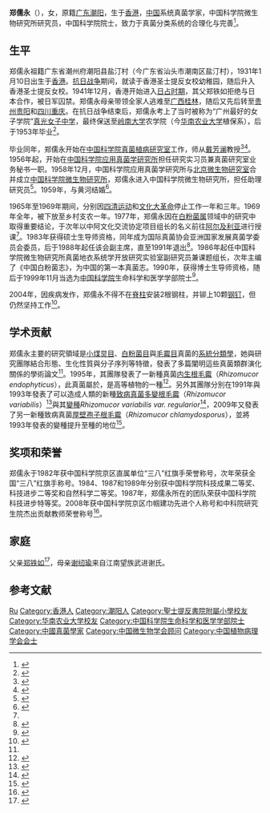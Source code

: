 {{Infobox person
| 姓名     = 郑儒永
| 图像     = 
| 图像说明 = 
| 出生日期 = {{Birth date and age|1931|1|10}}
| 出生地   = {{HKG-1876}}
| 死亡日期 = 
| 死亡地   = 
| 国籍     = {{PRC}}
| 籍贯     = [[潮阳|潮阳]]
| 别名     = 
| 知名于   = 
| 职业     = 系统真菌学家
| 母校     = [[华南农业大学|华南农业大学]]
}}
'''郑儒永'''（{{bd|1931年|1月10日||}}），女，原籍[[广东|广东]][[潮阳|潮阳]]，生于[[香港|香港]]，[[中华人民共和国|中国]]系统真菌学家，中国科学院微生物研究所研究员，中国科学院院士，致力于真菌分类系统的合理化与完善<ref>{{Cite web |url=http://www.im.cas.cn/rcdw/ys/ |title=院士风采 |publisher=[[中国科学院微生物研究所|中国科学院微生物研究所]] |language=zh-hans |accessdate=2018-08-18 |archive-url=https://web.archive.org/web/20180128234305/http://www.im.cas.cn/rcdw/ys/ |archive-date=2018-01-28 |dead-url=yes }}</ref>。

== 生平 ==
郑儒永祖籍广东省潮州府潮阳县盐汀村（今广东省汕头市潮南区盐汀村），1931年1月10日出生于[[香港|香港]]。[[中国抗日战争|抗日战争]]期间，就读于香港圣士提反女校幼稚园，随后升入香港圣士提反女校。1941年12月，香港开始进入[[香港日占时期|日占时期]]，其父郑铁如拒绝与日本合作，被日军囚禁。郑儒永母亲带领全家人逃难至[[广西|广西]][[桂林|桂林]]，随后又先后转至[[贵州|贵州]][[贵阳|贵阳]]和[[四川|四川]][[重庆|重庆]]。在抗日战争结束后，郑儒永考上了当时被称为“广州最好的女子学院”[[真光女子中学|真光女子中学]]，最终保送至[[岭南大学_(广州)|岭南大学]]农学院（今[[华南农业大学|华南农业大学]]植保系），后于1953年毕业<ref name=intro1>{{Cite news |url=http://news.sciencenet.cn/htmlnews/2016/3/341041.shtm |title=郑儒永院士：名门俊彦自在行 |publisher=科学网 |author=纪海丽 |language=zh-hans |accessdate=2018-08-18 |date=2016-03-21 |archive-url=https://web.archive.org/web/20170914151431/http://news.sciencenet.cn/htmlnews/2016/3/341041.shtm |archive-date=2017-09-14 |dead-url=no }}</ref>。

毕业同年，郑儒永开始在[[中国科学院真菌植病研究室|中国科学院真菌植病研究室]]工作，师从[[戴芳澜|戴芳澜]]教授<ref>{{Cite news |url=http://www.xinhuanet.com/science/2017-12/18/c_136834323.htm |title=郑儒永：巾帼何必让须眉 |publisher=[[新华网|新华网]] |language=zh-hans |accessdate=2018-08-18 |date=2017-12-18 |archive-date=2018-08-18 |archive-url=https://web.archive.org/web/20180818115541/http://www.xinhuanet.com/science/2017-12/18/c_136834323.htm |dead-url=no }}</ref><ref>{{Cite journal |author=郑儒永 |title=怀念恩师戴芳澜先生 |language=zh-hans |journal=菌物学报 |year=2011 |volume=30 |issue=1 |url=http://d.wanfangdata.com.cn/Periodical_jwxt201101025.aspx |accessdate=2018-08-18 |archive-url=https://web.archive.org/web/20111122211749/http://d.wanfangdata.com.cn/Periodical_jwxt201101025.aspx |archive-date=2011-11-22 |dead-url=no }}</ref>。1956年起，开始在[[中国科学院应用真菌学研究所|中国科学院应用真菌学研究所]]担任研究实习员兼真菌研究室业务秘书一职。1958年12月，中国科学院应用真菌学研究所与[[北京微生物研究室|北京微生物研究室]]合并成立[[中国科学院微生物研究所|中国科学院微生物研究所]]，郑儒永进入中国科学院微生物研究所，担任助理研究员<ref>{{Cite book|title=跨越时代的百位中国科学家 第4册 北京市科协系统专用|last=张藜总主编|first=|publisher=科学普及出版社|year=2017.01|isbn=978-7-5046-7148-6|location=北京|pages=130-132}}</ref>。1959年，与黄河结婚<ref>{{Cite book|title=巾帼风采 第2卷|last=黄祖坤主编|first=|publisher=中国画报出版社|year=2007.01|isbn=978-7-80220-076-0|location=北京|pages=249-250}}</ref>。

1965年至1969年期间，分别因[[四清运动|四清运动]]和[[文化大革命|文化大革命]]停止工作一年和三年。1969年全年，被下放至乡村支农一年。1977年，郑儒永因在[[白粉菌属|白粉菌属]]领域中的研究中取得重要结论，于次年以中阿文化交流协定项目组长的名义前往[[阿尔及利亚|阿尔及利亚]]进行授课<ref name=intro1 />。1983年获得硕士生导师资格，同年成为国际真菌协会亚洲国家发展真菌学委员会委员，后于1988年起任该会副主席，直至1991年退出<ref>{{Cite news |url=http://www.kepuchina.cn/person/my/201712/t20171218_316269.shtml |title=郑儒永：一个良好的科研团队才能做出出色的工作 |date=2018-06-15 |language=zh-hans |accessdate=2018-08-18 |publisher=科普中国 |archive-date=2018-08-18 |archive-url=https://web.archive.org/web/20180818214507/http://www.kepuchina.cn/person/my/201712/t20171218_316269.shtml |dead-url=no }}</ref>。1986年起任中国科学院微生物研究所真菌地衣系统学开放研究实验室副研究员兼课题组长，次年主编了《中国白粉菌志》，为中国的第一本真菌志。1990年，获得博士生导师资格，随后于1999年11月当选为[[中国科学院|中国科学院]]生命科学和医学学部院士<ref name=main>{{Cite web |url=http://www.mycolab.org.cn/templates/T_second/index.aspx?nodeid=222 |title=毛霉目的系统分类课题组组长简介 - 郑儒永 |language=zh-hans |accessdate=2018-08-18 |publisher=中国科学院微生物研究所真菌学国家重点实验室 |archive-url=https://web.archive.org/web/20170925053153/http://www.mycolab.org.cn/templates/T_second/index.aspx?nodeid=222 |archive-date=2017-09-25 |dead-url=no }}</ref>。

2004年，因疾病发作，郑儒永不得不在[[脊柱|脊柱]]安装2根钢柱，并铆上10颗[[钢钉|钢钉]]，但仍然坚持工作<ref>{{Cite news |url=http://edu.qq.com/a/20070416/000105.htm |title=郑儒永 一个学生三教授 |date=2007-04-16 |language=zh-hans |accessdate=2018-08-18 |publisher=[[腾讯新闻|腾讯新闻]] |author=向华梁 |archive-date=2018-08-18 |archive-url=https://web.archive.org/web/20180818150656/http://edu.qq.com/a/20070416/000105.htm |dead-url=no }}</ref>。

== 学术贡献 ==
郑儒永主要的研究領域是[[小煤炱目|小煤炱目]]、[[白粉菌目|白粉菌目]]與[[毛霉目|毛霉目]]真菌的[[系統分類學|系統分類學]]，她與研究團隊結合形態、生化性質與分子序列等特徵，發表了多篇闡明這些真菌類群演化關係的學術論文<ref name=main/>。1995年，其團隊發表了一新種真菌[[内生根毛霉|内生根毛霉]]（''Rhizomucor endophyticus''），此真菌屬於{{link-en|根毛黴屬|Rhizomucor}}，是高等植物的一種{{link-en|內寄生菌|endophytic fungi}}<ref>{{cite journal|title=Rhizomucor endophyticus sp.nov., an endophytic zygomycetes from higher plants|author=Zheng RuYong, Jiang Hong|publisher=''Mycotaxon''|volume=56|page=455-466|year=1995|issn=0093-4666|url=https://www.cabdirect.org/cabdirect/abstract/19961000545}}</ref>。另外其團隊分別在1991年與1993年發表了可以造成人類{{link-en|皮膚感染|Skin infection}}的新種[[致病真菌|致病真菌]][[多變根毛霉|多變根毛霉]]（''Rhizomucor variabilis''）<ref>{{cite journal|title=A non-thermophilic Rhizomucor causing human primary cutaneous mucormycosis|publisher=''Mycosystema''|year=1991|volume=4|page=45-57|url=http://sdb.im.ac.cn/journal/MYCO/ABSTRACT/0405.htm|author=Zheng Ruyong, Cheng Guiqing|journal=|access-date=2018-08-18|archive-url=https://web.archive.org/web/20180818214630/http://sdb.im.ac.cn/journal/MYCO/ABSTRACT/0405.htm|archive-date=2018-08-18|dead-url=yes}}</ref>與其[[變種_(植物學)|變種]]''Rhizomucor variabilis var. regularior''<ref>{{cite journal|title=Another non-thermophilic Rhizomucor causing human primary cutaneous mucormycosis|publisher=''Mycosystema''|author=Zheng Ruyong, Cheng Guiqing|volume=6|year=1993|page=1-12|url=http://manu40.magtech.com.cn/Jwxb/EN/abstract/abstract1595.shtml#|access-date=2018-08-18|archive-date=2018-08-18|archive-url=https://web.archive.org/web/20180818214834/http://manu40.magtech.com.cn/Jwxb/EN/abstract/abstract1595.shtml|dead-url=no}}</ref>，2009年又發表了另一新種致病真菌[[厚壁孢子根毛霉|厚壁孢子根毛霉]]（''Rhizomucor chlamydosporus''），並將1993年發表的變種提升至種的地位<ref>{{cite journal|title=More Rhizomucor causing human mucormycosis from China: R. chlamydosporus sp. nov.|author=Zheng RuYong, Liu XiaoYong, Li RuoYu|publisher=''Sydowia''|volume=61|page=135-147|year=2009|issn= 0082-0598|url=https://www.cabdirect.org/cabdirect/abstract/20093218040}}</ref>。

== 奖项和荣誉 ==
郑儒永于1982年获中国科学院京区直属单位“三八”红旗手荣誉称号，次年荣获全国“三八”红旗手称号。1984、1987和1989年分别获中国科学院科技成果二等奖、科技进步二等奖和自然科学二等奖。1987年，郑儒永所在的团队荣获中国科学院科技进步特等奖。2008年获中国科学院京区巾帼建功先进个人称号和中科院研究生院杰出贡献教师荣誉称号<ref name=ry>{{Cite web |url=http://ren.bytravel.cn/history/2/zhengruyong.html |title=郑儒永 |publisher=博雅人物网 |language=zh-hans |accessdate=2018-08-18 |archive-url=https://web.archive.org/web/20170728004509/http://ren.bytravel.cn/history/2/zhengruyong.html |archive-date=2017-07-28 |dead-url=no }}</ref>。

== 家庭 ==
父亲[[郑铁如|郑铁如]]<ref>{{Cite web|title=院士信息·生命科学和医学学部·郑儒永|url=http://sourcedb.cas.cn/sourcedb_ad_cas/zw2/ysxx/smkxhyxxb/|accessdate=|work=中国科学院学部与院士|archiveurl=https://web.archive.org/web/20131216133759/http://sourcedb.cas.cn/sourcedb_ad_cas/zw2/ysxx/smkxhyxxb/|archivedate=2013-12-16}}</ref>，母亲[[谢纫瑜|谢纫瑜]]来自江南望族武进谢氏。

== 参考文献 ==
{{reflist|2}}

{{portal|真菌}}
{{中国科学院生命科学和医学学部院士}}
{{中国植物病理学会会士}}
{{Navboxes
| title  = 郑儒永在[[中国微生物学会|中国微生物学会]]的职务
| list1  =
{{中国微生物学会第十届理事会}}
{{中国微生物学会第十一届理事会}}
}}

{{Authority control}}
{{DEFAULTSORT:Zheng}}
[[Category:郑姓|Ru]]
[[Category:香港人|Category:香港人]]
[[Category:潮阳人|Category:潮阳人]]
[[Category:聖士提反書院附屬小學校友|Category:聖士提反書院附屬小學校友]]
[[Category:华南农业大学校友|Category:华南农业大学校友]]
[[Category:中国科学院生命科学和医学学部院士|Category:中国科学院生命科学和医学学部院士]]
[[Category:中國真菌學家|Category:中國真菌學家]]
[[Category:中国微生物学会顾问|Category:中国微生物学会顾问]]
[[Category:中国植物病理学会会士|Category:中国植物病理学会会士]]